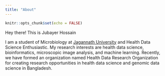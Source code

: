 ```yaml
---
title: "About"
---
```


```r
knitr::opts_chunk$set(echo = FALSE)
```
Hey there! This is Jubayer Hossain

I am a student of Microbiology at [Jagannath University](https://www.jnu.ac.bd/) and Health Data Science Enthusiastic. My research interests are health data science, bioinformatics, microscopic image analysis, and machine learning. Recently, we have formed an organization named Health Data Research Organization for creating research opportunities in health data science and genomic data science in Bangladesh. 
